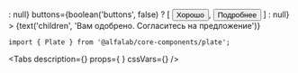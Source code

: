 


<Meta
    title='Компоненты/Plate'
    component={Plate}
/>

<!-- Canvas -->

<Story name='Plate'>
    <Plate
        view={select('view', ['common', 'negative', 'positive', 'attention'], 'positive')}
        title={text('title', 'Поздравляем, полный успех')}
        foldable={boolean('foldable', false)}
        hasCloser={boolean('hasCloser', false)}
        leftAddons={boolean('leftAddons', true) ? <CheckmarkOnCircleMIcon /> : null}
        buttons={boolean('buttons', false) ? [
            <Button>Хорошо</Button>,
            <Button>Подробнее</Button>
        ] : null}
    >
        {text('children', 'Вам одобрено. Согласитесь на предложение')}
    </Plate>
</Story>

<!-- Docs -->

<ComponentHeader
    name='Plate'
    version={version}
    package='@alfalab/core-components/plate'
    stage={2}
/>

```tsx
import { Plate } from '@alfalab/core-components/plate';
```

<Tabs
    description={<Description />}
    props={<Props of={Plate} /> }
    cssVars={<CssVars css={styles} />}
/>

